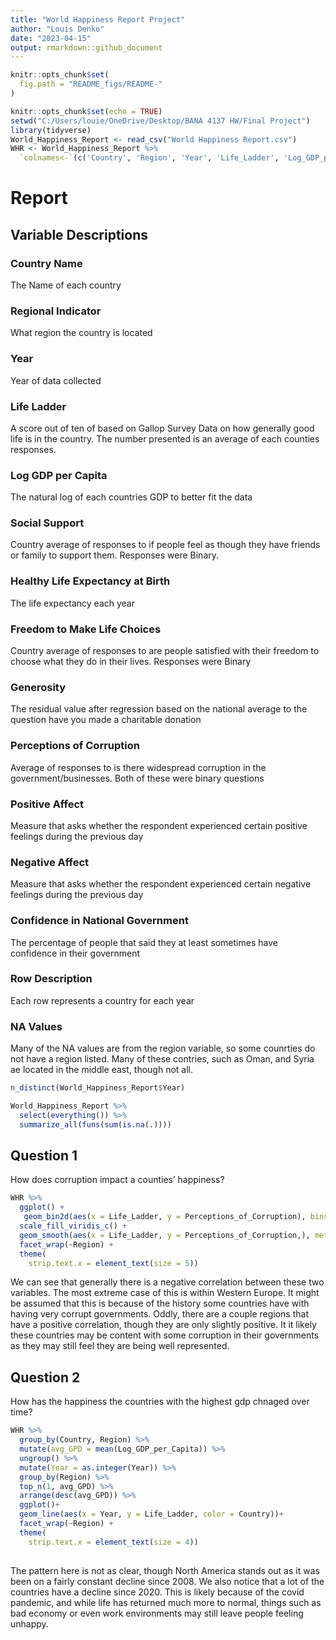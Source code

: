 ---
title: "World Happiness Report Project"
author: "Louis Denko"
date: "2023-04-15"
output: rmarkdown::github_document
---

```{r, echo = FALSE}
knitr::opts_chunk$set(
  fig.path = "README_figs/README-"
)
```

```{r setup, include=FALSE}
knitr::opts_chunk$set(echo = TRUE)
setwd("C:/Users/louie/OneDrive/Desktop/BANA 4137 HW/Final Project")
library(tidyverse)
World_Happiness_Report <- read_csv("World Happiness Report.csv")
WHR <- World_Happiness_Report %>%
  `colnames<-`(c('Country', 'Region', 'Year', 'Life_Ladder', 'Log_GDP_per_Capita', 'Social_Support', 'Life_Expectancy', 'Freedom_to_Make_Life_Choices', 'Generosity', 'Perceptions_of_Corruption', 'Positive_Affect', 'Negative_Affect', 'Confidence_in_National_Government'))
```


# Report

## Variable Descriptions

### Country Name
The Name of each country

### Regional Indicator
What region the country is located 

### Year
Year of data collected

### Life Ladder
A score out of ten of based on Gallop Survey Data on how generally good life is in the country. The number presented is an average of each counties responses. 

### Log GDP per Capita
The natural log of each countries GDP to better fit the data

### Social Support
Country average of responses to if people feel as though they have friends or family to support them. Responses were Binary.

### Healthy Life Expectancy at Birth
The life expectancy each year

### Freedom to Make Life Choices 
Country average of responses to are people satisfied with their freedom to choose what they do in their lives. Responses were Binary

### Generosity
The residual value after regression based on the national average to the question have you made a charitable donation

### Perceptions of Corruption
Average of responses to is there widespread corruption in the government/businesses. Both of these were binary questions

### Positive Affect 
Measure that asks whether the respondent experienced certain positive feelings during the previous day

### Negative Affect 
Measure that asks whether the respondent experienced certain negative feelings during the previous day

### Confidence in National Government
The percentage of people that said they at least sometimes have confidence in their government 

### Row Description
Each row represents a country for each year 


### NA Values
Many of the NA values are from the region variable, so some counrties do not have a region listed. Many of these contries, such as Oman, and Syria ae located in the middle east, though not all.

```{r Summary Stats, warning=FALSE}
n_distinct(World_Happiness_Report$Year)

World_Happiness_Report %>%
  select(everything()) %>%
  summarize_all(funs(sum(is.na(.))))

```

## Question 1

How does corruption impact a counties' happiness?

```{r warning=FALSE}
WHR %>%
  ggplot() +
   geom_bin2d(aes(x = Life_Ladder, y = Perceptions_of_Corruption), bins = 20) +
  scale_fill_viridis_c() +
  geom_smooth(aes(x = Life_Ladder, y = Perceptions_of_Corruption,), method = 'lm', color = 'red', linewidth = .5, se = FALSE) +
  facet_wrap(~Region) +
  theme(
    strip.text.x = element_text(size = 5))
```
We can see that generally there is a negative correlation between these two variables. The most extreme case of this is within Western Europe. It might be assumed that this is because of the history some countries have with having very corrupt governments. Oddly, there are a couple regions that have a positive correlation, though they are only slightly positive. It it likely these countries may be content with some corruption in their governments as they may still feel they are being well represented.


## Question 2
How has the happiness the countries with the highest gdp chnaged over time?
```{r}
WHR %>%
  group_by(Country, Region) %>%
  mutate(avg_GPD = mean(Log_GDP_per_Capita)) %>%
  ungroup() %>%
  mutate(Year = as.integer(Year)) %>%
  group_by(Region) %>%
  top_n(1, avg_GPD) %>%
  arrange(desc(avg_GPD)) %>%
  ggplot()+
  geom_line(aes(x = Year, y = Life_Ladder, color = Country))+
  facet_wrap(~Region) +
  theme(
    strip.text.x = element_text(size = 4))
  

```

The pattern here is not as clear, though North America stands out as it was been on a fairly constant decline since 2008. We also notice that a lot of the countries have a decline since 2020. This is likely because of the covid pandemic, and while life has returned much more to normal, things such as bad economy or even work environments may still leave people feeling unhappy.

